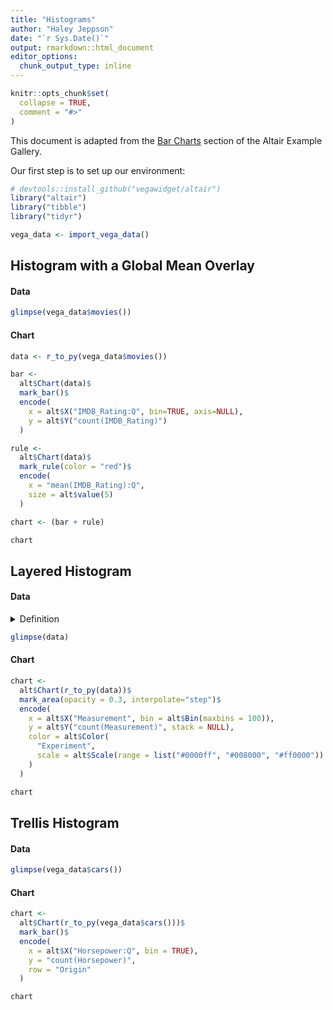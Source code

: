 ```yaml
---
title: "Histograms"
author: "Haley Jeppson"
date: "`r Sys.Date()`"
output: rmarkdown::html_document
editor_options: 
  chunk_output_type: inline
---
```


```r
knitr::opts_chunk$set(
  collapse = TRUE,
  comment = "#>"
)
```


This document is adapted from the [Bar Charts](https://altair-viz.github.io/gallery/index.html#bar-charts) section of the Altair Example Gallery.

Our first step is to set up our environment:

```r
# devtools::install_github("vegawidget/altair")
library("altair")
library("tibble")
library("tidyr")

vega_data <- import_vega_data()
```

## Histogram with a Global Mean Overlay

#### Data

```r
glimpse(vega_data$movies())
```

#### Chart

```r
data <- r_to_py(vega_data$movies())

bar <- 
  alt$Chart(data)$
  mark_bar()$
  encode(
    x = alt$X("IMDB_Rating:Q", bin=TRUE, axis=NULL),
    y = alt$Y("count(IMDB_Rating)")
  )

rule <- 
  alt$Chart(data)$
  mark_rule(color = "red")$
  encode(
    x = "mean(IMDB_Rating):Q",
    size = alt$value(5)
  )

chart <- (bar + rule)

chart
```

## Layered Histogram

#### Data

<details>
<summary>Definition</summary>
```r
data <- 
  data_frame(
    Trial_A = rnorm(1000, 0, 0.8),
    Trial_B = rnorm(1000, -2, 1),
    Trial_C = rnorm(1000, 3, 2)
  ) %>%
  gather(Experiment, Measurement)
```
</details>

```r
glimpse(data)
```

#### Chart

```r
chart <- 
  alt$Chart(r_to_py(data))$
  mark_area(opacity = 0.3, interpolate="step")$
  encode(
    x = alt$X("Measurement", bin = alt$Bin(maxbins = 100)),
    y = alt$Y("count(Measurement)", stack = NULL),
    color = alt$Color(
      "Experiment",
      scale = alt$Scale(range = list("#0000ff", "#008000", "#ff0000"))
    )
  )

chart
```

## Trellis Histogram

#### Data

```r
glimpse(vega_data$cars())
```

#### Chart

```r
chart <- 
  alt$Chart(r_to_py(vega_data$cars()))$
  mark_bar()$
  encode(
    x = alt$X("Horsepower:Q", bin = TRUE),
    y = "count(Horsepower)",
    row = "Origin"
  )

chart
```

